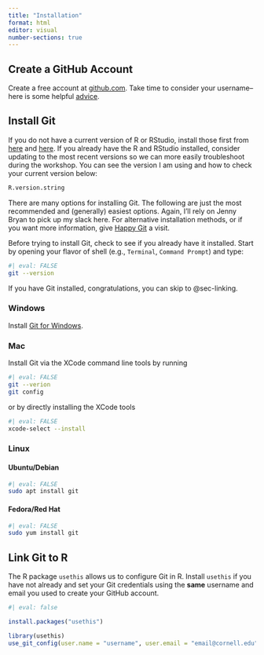 ```yaml
---
title: "Installation"
format: html
editor: visual
number-sections: true
---
```


## Create a GitHub Account

Create a free account at [github.com](https://github.com). Take time to consider your username-- here is some helpful [advice](https://happygitwithr.com/github-acct.html#username-advice).

## Install Git

If you do not have a current version of R or RStudio, install those first from [here](https://cloud.r-project.org/) and [here](https://posit.co/download/rstudio-desktop/). If you already have the R and RStudio installed, consider updating to the most recent versions so we can more easily troubleshoot during the workshop. You can see the version I am using and how to check your current version below:

```r
R.version.string
```

There are many options for installing Git. The following are just the most recommended and (generally) easiest options. Again, I'll rely on Jenny Bryan to pick up my slack here. For alternative installation methods, or if you want more information, give [Happy Git](https://happygitwithr.com/install-git.html#install-git) a visit.

Before trying to install Git, check to see if you already have it installed. Start by opening your flavor of shell (e.g., `Terminal`, `Command Prompt`) and type:

```bash
#| eval: FALSE
git --version
```

If you have Git installed, congratulations, you can skip to @sec-linking.

### Windows

Install [Git for Windows](https://gitforwindows.org/).

### Mac

Install Git via the XCode command line tools by running

```bash
#| eval: FALSE
git --verion
git config
```

or by directly installing the XCode tools

```bash
#| eval: FALSE
xcode-select --install
```

### Linux

#### Ubuntu/Debian

```bash
#| eval: FALSE
sudo apt install git
```

#### Fedora/Red Hat

```bash
#| eval: FALSE
sudo yum install git
```

## Link Git to R {#sec-linking}

The R package `usethis` allows us to configure Git in R. Install `usethis` if you have not already and set your Git credentials using the **same** username and email you used to create your GitHub account.

```r
#| eval: false

install.packages("usethis")

library(usethis)
use_git_config(user.name = "username", user.email = "email@cornell.edu")
```
